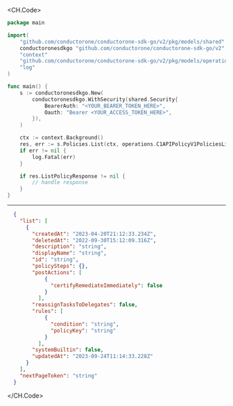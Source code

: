 
<CH.Code>
```go List.go
package main

import(
	"github.com/conductorone/conductorone-sdk-go/v2/pkg/models/shared"
	conductoronesdkgo "github.com/conductorone/conductorone-sdk-go/v2"
	"context"
	"github.com/conductorone/conductorone-sdk-go/v2/pkg/models/operations"
	"log"
)

func main() {
    s := conductoronesdkgo.New(
        conductoronesdkgo.WithSecurity(shared.Security{
            BearerAuth: "<YOUR_BEARER_TOKEN_HERE>",
            Oauth: "Bearer <YOUR_ACCESS_TOKEN_HERE>",
        }),
    )

    ctx := context.Background()
    res, err := s.Policies.List(ctx, operations.C1APIPolicyV1PoliciesListRequest{})
    if err != nil {
        log.Fatal(err)
    }

    if res.ListPolicyResponse != nil {
        // handle response
    }
}
```
---

```json Example Response
  {
    "list": [
      {
        "createdAt": "2023-04-20T21:12:33.234Z",
        "deletedAt": "2022-09-30T15:12:09.316Z",
        "description": "string",
        "displayName": "string",
        "id": "string",
        "policySteps": {},
        "postActions": [
            {
              "certifyRemediateImmediately": false
            }
          ],
        "reassignTasksToDelegates": false,
        "rules": [
            {
              "condition": "string",
              "policyKey": "string"
            }
          ],
        "systemBuiltin": false,
        "updatedAt": "2023-09-24T11:14:33.228Z"
      }
    ],
    "nextPageToken": "string"
  }
```
</CH.Code>
